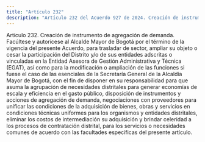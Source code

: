 ```yaml
---
title: "Artículo 232"
description: "Artículo 232 del Acuerdo 927 de 2024. Creación de instrumento de agregación de demanda."
---
```


Artículo 232. Creación de instrumento de agregación de demanda.  Facúltese y autorícese al Alcalde Mayor de Bogotá por el término de la vigencia del presente Acuerdo, para trasladar de sector, ampliar su objeto o  cesar la participación del Distrito y/o de sus entidades adscritas o vinculadas en la Entidad Asesora de Gestión Administrativa y Técnica (EGAT), así como para la modificación o ampliación de las funciones si fuese el caso de las esenciales de la Secretaría General de la Alcaldía Mayor de Bogotá, con el fin de disponer en su responsabilidad para que asuma la agrupación de necesidades distritales para generar economías de escala y eficiencia en el gasto público, disposición de instrumentos y acciones de agregación de demanda, negociaciones con proveedores para unificar las condiciones de la adquisición de bienes, obras y servicios en condiciones técnicas uniformes para los organismos y entidades distritales, eliminar los costos de intermediación su adquisición y brindar celeridad a los procesos de contratación distrital, para los servicios o necesidades comunes de acuerdo con las facultades específicas del presente artículo.
